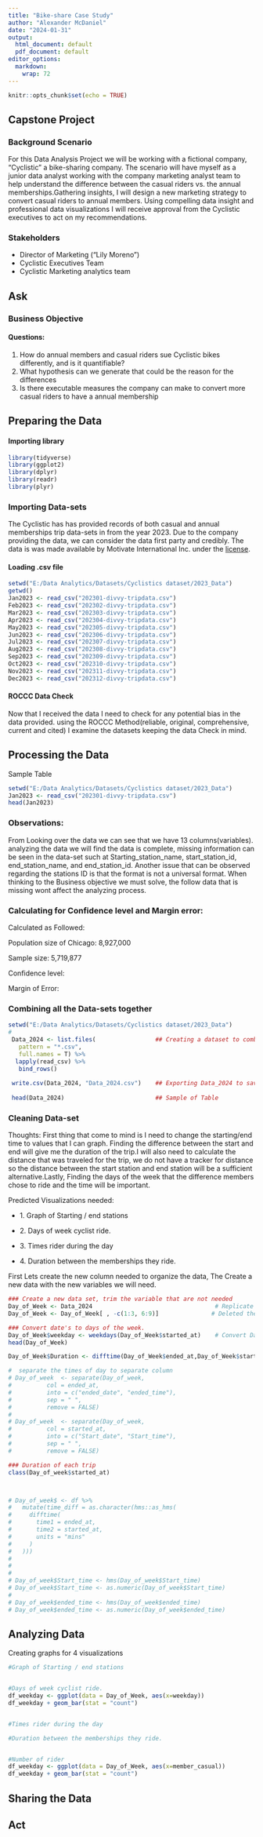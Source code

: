 ```yaml
---
title: "Bike-share Case Study"
author: "Alexander McDaniel"
date: "2024-01-31"
output:
  html_document: default
  pdf_document: default
editor_options:
  markdown:
    wrap: 72
---
```



```{=html}
<style type="text/css">

h1.title {
  font-size: 38px;
  color: Black;
  text-align: center;
}
h4.author { /* Header 4 - and the author and data headers use this too  */
    font-size: 18px;
  font-family: "Times New Roman", Times, serif;
  color: Dark Blue;
  text-align: center;
}
h4.date { /* Header 4 - and the author and data headers use this too  */
  font-size: 18px;
  font-family: "Times New Roman", Times, serif;
  color: Dark Blue;
  text-align: center;
}
</style>
```
```r
knitr::opts_chunk$set(echo = TRUE)
```

## Capstone Project

### Background Scenario

For this Data Analysis Project we will be working with a fictional
company, "Cyclistic" a bike-sharing company. The scenario will have
myself as a junior data analyst working with the company marketing
analyst team to help understand the difference between the casual riders
vs. the annual memberships.Gathering insights, I will design a new
marketing strategy to convert casual riders to annual members. Using
compelling data insight and professional data visualizations I will
receive approval from the Cyclistic executives to act on my
recommendations.

### Stakeholders

-   Director of Marketing ("Lily Moreno")
-   Cyclistic Executives Team
-   Cyclistic Marketing analytics team

## Ask

### Business Objective

#### Questions:

1.  How do annual members and casual riders sue Cyclistic bikes
    differently, and is it quantifiable?
2.  What hypothesis can we generate that could be the reason for the
    differences
3.  Is there executable measures the company can make to convert more
    casual riders to have a annual membership

## Preparing the Data

#### Importing library

```r
library(tidyverse)
library(ggplot2)
library(dplyr)
library(readr)
library(plyr)

```

### Importing Data-sets

The Cyclistic has has provided records of both casual and annual
memberships trip data-sets in from the year 2023. Due to the company
providing the data, we can consider the data first party and credibly.
The data is was made available by Motivate International Inc. under the
[license](https://divvybikes.com/data-license-agreement).

#### Loading .csv file

```r
setwd("E:/Data Analytics/Datasets/Cyclistics dataset/2023_Data")
getwd()
Jan2023 <- read_csv("202301-divvy-tripdata.csv")
Feb2023 <- read_csv("202302-divvy-tripdata.csv")
Mar2023 <- read_csv("202303-divvy-tripdata.csv")
Apr2023 <- read_csv("202304-divvy-tripdata.csv")
May2023 <- read_csv("202305-divvy-tripdata.csv")
Jun2023 <- read_csv("202306-divvy-tripdata.csv")
Jul2023 <- read_csv("202307-divvy-tripdata.csv")
Aug2023 <- read_csv("202308-divvy-tripdata.csv")
Sep2023 <- read_csv("202309-divvy-tripdata.csv")
Oct2023 <- read_csv("202310-divvy-tripdata.csv")
Nov2023 <- read_csv("202311-divvy-tripdata.csv")
Dec2023 <- read_csv("202312-divvy-tripdata.csv")
```

#### ROCCC Data Check

Now that I received the data I need to check for any potential bias in
the data provided. using the ROCCC Method(reliable, original,
comprehensive, current and cited) I examine the datasets keeping the
data Check in mind.

## Processing the Data

Sample Table

```r
setwd("E:/Data Analytics/Datasets/Cyclistics dataset/2023_Data")
Jan2023 <- read_csv("202301-divvy-tripdata.csv")
head(Jan2023)
```

### Observations:

From Looking over the data we can see that we have 13
columns(variables). analyzing the data we will find the data is
complete, missing information can be seen in the data-set such at
Starting_station_name, start_station_id, end_station_name, and
end_station_id. Another issue that can be observed regarding the
stations ID is that the format is not a universal format. When thinking
to the Business objective we must solve, the follow data that is missing
wont affect the analyzing process.

### Calculating for Confidence level and Margin error:

Calculated as Followed:

Population size of Chicago: 8,927,000

Sample size: 5,719,877

Confidence level:

Margin of Error:

### Combining all the Data-sets together

```r
setwd("E:/Data Analytics/Datasets/Cyclistics dataset/2023_Data")
# 
 Data_2024 <- list.files(                 ## Creating a dataset to combine all .csv
   pattern = "*.csv",
   full.names = T) %>%
  lapply(read_csv) %>%
   bind_rows()
 
 write.csv(Data_2024, "Data_2024.csv")    ## Exporting Data_2024 to save Environment 
 
 head(Data_2024)                          ## Sample of Table
```

### Cleaning Data-set

Thoughts: First thing that come to mind is I need to change the
starting/end time to values that I can graph. Finding the difference
between the start and end will give me the duration of the trip.I will
also need to calculate the distance that was traveled for the trip, we
do not have a tracker for distance so the distance between the start
station and end station will be a sufficient alternative.Lastly, Finding
the days of the week that the difference members chose to ride and the
time will be important.

Predicted Visualizations needed:

-   1\. Graph of Starting / end stations

-   2\. Days of week cyclist ride.

-   3\. Times rider during the day

-   4\. Duration between the memberships they ride.

First Lets create the new column needed to organize the data, The Create
a new data with the new variables we will need.

```r
### Create a new data set, trim the variable that are not needed
Day_of_Week <- Data_2024                                   # Replicate data of Data_2024
Day_of_Week <- Day_of_Week[ , -c(1:3, 6:9)]               # Deleted the Variables not needed

### Convert date's to days of the week.
Day_of_Week$weekday <- weekdays(Day_of_Week$started_at)    # Convert Date to Days of the week
head(Day_of_Week)
```

```R

Day_of_Week$Duration <- difftime(Day_of_Week$ended_at,Day_of_Week$started_at, units = "mins")
```

```r
#  separate the times of day to separate column
# Day_of_week  <- separate(Day_of_week,
#          col = ended_at,
#          into = c("ended_date", "ended_time"),
#          sep = " ",
#          remove = FALSE)
# 
# Day_of_week  <- separate(Day_of_week,
#          col = started_at,
#          into = c("Start_date", "Start_time"),
#          sep = " ",
#          remove = FALSE)


```

```r
### Duration of each trip
class(Day_of_week$started_at)



# Day_of_week$ <- df %>%
#   mutate(time_diff = as.character(hms::as_hms(
#     difftime(
#       time1 = ended_at,
#       time2 = started_at,
#       units = "mins"
#     )
#   )))
# 
# 
# 
# Day_of_week$Start_time <- hms(Day_of_week$Start_time)
# Day_of_week$Start_time <- as.numeric(Day_of_week$Start_time)
# 
# Day_of_week$ended_time <- hms(Day_of_week$ended_time)
# Day_of_week$ended_time <- as.numeric(Day_of_week$ended_time)

```

## Analyzing Data

Creating graphs for 4 visualizations

```r
#Graph of Starting / end stations


#Days of week cyclist ride.
df_weekday <- ggplot(data = Day_of_Week, aes(x=weekday))
df_weekday + geom_bar(stat = "count")


#Times rider during the day

#Duration between the memberships they ride.


#Number of rider
df_weekday <- ggplot(data = Day_of_Week, aes(x=member_casual))
df_weekday + geom_bar(stat = "count")

```

## Sharing the Data


## Act
